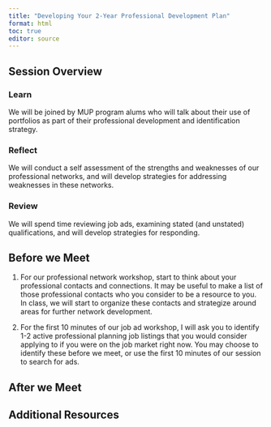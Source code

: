 ```yaml
---
title: "Developing Your 2-Year Professional Development Plan"
format: html
toc: true
editor: source
---
```

## Session Overview

### Learn

We will be joined by MUP program alums who will talk about their use of portfolios as part of their professional development and identification strategy. 


### Reflect

We will conduct a self assessment of the strengths and weaknesses of our professional networks, and will develop strategies for addressing weaknesses in these networks.

### Review

We will spend time reviewing job ads, examining stated (and unstated) qualifications, and will develop strategies for responding.

## Before we Meet

1. For our professional network workshop, start to think about your professional contacts and connections. It may be useful to make a list of those professional contacts who you consider to be a resource to you. In class, we will start to organize these contacts and strategize around areas for further network development.

2. For the first 10 minutes of our job ad workshop, I will ask you to identify 1-2 active professional planning job listings that you would consider applying to if you were on the job market right now. You may choose to identify these before we meet, or use the first 10 minutes of our session to search for ads.

## After we Meet

## Additional Resources
